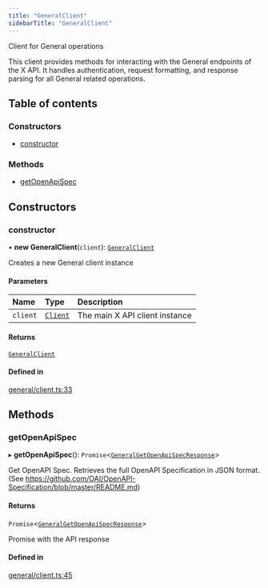 ```yaml
---
title: "GeneralClient"
sidebarTitle: "GeneralClient"
---
```


Client for General operations

This client provides methods for interacting with the General endpoints
of the X API. It handles authentication, request formatting, and response
parsing for all General related operations.

## Table of contents

### Constructors

- [constructor](/xdks/typescript/reference/classes/GeneralClient#constructor)

### Methods

- [getOpenApiSpec](/xdks/typescript/reference/classes/GeneralClient#getopenapispec)

## Constructors

### constructor

• **new GeneralClient**(`client`): [`GeneralClient`](/xdks/typescript/reference/classes/GeneralClient)

Creates a new General client instance

#### Parameters

| Name | Type | Description |
| :------ | :------ | :------ |
| `client` | [`Client`](/xdks/typescript/reference/classes/Client) | The main X API client instance |

#### Returns

[`GeneralClient`](/xdks/typescript/reference/classes/GeneralClient)

#### Defined in

[general/client.ts:33](https://github.com/xdevplatform/xdk/blob/298ca9350d035e40e7c8ee0753c50052819a41e2/xdk/typescript/src/general/client.ts#L33)

## Methods

### getOpenApiSpec

▸ **getOpenApiSpec**(): `Promise`\<[`GeneralGetOpenApiSpecResponse`](/xdks/typescript/reference/interfaces/GeneralGetOpenApiSpecResponse)\>

Get OpenAPI Spec.
Retrieves the full OpenAPI Specification in JSON format. (See https://github.com/OAI/OpenAPI-Specification/blob/master/README.md)

#### Returns

`Promise`\<[`GeneralGetOpenApiSpecResponse`](/xdks/typescript/reference/interfaces/GeneralGetOpenApiSpecResponse)\>

Promise with the API response

#### Defined in

[general/client.ts:45](https://github.com/xdevplatform/xdk/blob/298ca9350d035e40e7c8ee0753c50052819a41e2/xdk/typescript/src/general/client.ts#L45)
